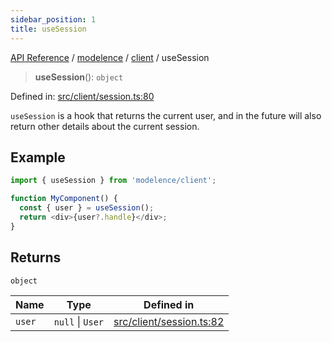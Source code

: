 ```yaml
---
sidebar_position: 1
title: useSession
---
```


[API Reference](/api-reference/modelence/client/functions/../../../index) / [modelence](/api-reference/modelence/client/functions/../../index) / [client](/api-reference/modelence/client/functions/../index) / useSession

> **useSession**(): `object`

Defined in: [src/client/session.ts:80](https://github.com/modelence/modelence/blob/656d4e4c01b88903ac6c14e3993c6fa92ee12257/packages/modelence/src/client/session.ts#L80)

`useSession` is a hook that returns the current user, and in the future will also return other details about the current session.

## Example

```ts
import { useSession } from 'modelence/client';

function MyComponent() {
  const { user } = useSession();
  return <div>{user?.handle}</div>;
}
```

## Returns

`object`

| Name | Type | Defined in |
| ------ | ------ | ------ |
| `user` | `null` \| `User` | [src/client/session.ts:82](https://github.com/modelence/modelence/blob/656d4e4c01b88903ac6c14e3993c6fa92ee12257/packages/modelence/src/client/session.ts#L82) |
